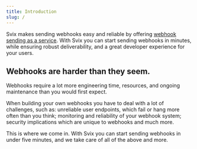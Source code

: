 ```yaml
---
title: Introduction
slug: /
---
```


Svix makes sending webhooks easy and reliable by offering [webhook sending as a service](https://www.svix.com). With Svix you can start sending webhooks in minutes, while ensuring robust deliverability, and a great developer experience for your users.

## Webhooks are harder than they seem.

Webhooks require a lot more engineering time, resources, and ongoing maintenance than you would first expect.

When building your own webhooks you have to deal with a lot of challenges, such as: unreliable user endpoints, which fail or hang more often than you think; monitoring and reliability of your webhook system; security implications which are unique to webhooks and much more.

This is where we come in. With Svix you can start sending webhooks in under five minutes, and we take care of all of the above and more.
